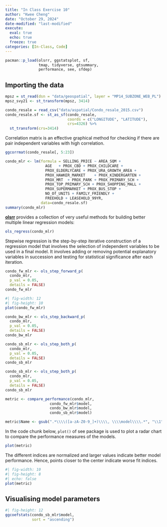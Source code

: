 ```yaml
---
title: "In Class Exercise 10"
author: "Kwee Cheng"
date: "October 29, 2024"
date-modified: "last-modified"
execute: 
  eval: true
  echo: true
  freeze: true
categories: [In-Class, Code]
---
```


```r
pacman::p_load(olsrr, ggstatsplot, sf, 
               tmap, tidyverse, gtsummary,
               performance, see, sfdep)
```

## Importing the data

```r
mpsz = st_read(dsn = "data/geospatial", layer = "MP14_SUBZONE_WEB_PL")
mpsz_svy21 <- st_transform(mpsz, 3414)
```

```r
condo_resale = read_csv("data/aspatial/Condo_resale_2015.csv")
condo_resale.sf <- st_as_sf(condo_resale,
                            coords = c("LONGITUDE", "LATITUDE"),
                            crs=4326) %>%
  st_transform(crs=3414)
```

Correlation matrix is an effective graphical method for checking if there are pair independent variables with high correlation.

```r
ggcorrmat(condo_resale[, 5:23])
```

```r
condo_mlr <- lm(formula = SELLING_PRICE ~ AREA_SQM + 
                  AGE	+ PROX_CBD + PROX_CHILDCARE + 
                  PROX_ELDERLYCARE + PROX_URA_GROWTH_AREA + 
                  PROX_HAWKER_MARKET	+ PROX_KINDERGARTEN	+ 
                  PROX_MRT	+ PROX_PARK	+ PROX_PRIMARY_SCH + 
                  PROX_TOP_PRIMARY_SCH + PROX_SHOPPING_MALL	+ 
                  PROX_SUPERMARKET + PROX_BUS_STOP + 
                  NO_Of_UNITS + FAMILY_FRIENDLY + 
                  FREEHOLD + LEASEHOLD_99YR, 
                data=condo_resale.sf)
summary(condo_mlr)
```

[**olsrr**](https://olsrr.rsquaredacademy.com/) provides a collection of very useful methods for building better multiple linear regression models:

```r
ols_regress(condo_mlr)
```

Stepwise regression is the step-by-step iterative construction of a regression model that involves the selection of independent variables to be used in a final model. It involves adding or removing potential explanatory variables in succession and testing for statistical significance after each iteration.

```r
condo_fw_mlr <- ols_step_forward_p(
  condo_mlr,
  p_val = 0.05,
  details = FALSE)
condo_fw_mlr
```

```r
#| fig-width: 12
#| fig-height: 10
plot(condo_fw_mlr)
```

```r
condo_bw_mlr <- ols_step_backward_p(
  condo_mlr,
  p_val = 0.05,
  details = FALSE)
condo_bw_mlr
```

```r
condo_sb_mlr <- ols_step_both_p(
  condo_mlr,
  p_val = 0.05,
  details = FALSE)
condo_sb_mlr
```

```r
condo_sb_mlr <- ols_step_both_p(
  condo_mlr,
  p_val = 0.05,
  details = FALSE)
condo_sb_mlr
```

```r
metric <- compare_performance(condo_mlr, 
                    condo_fw_mlr$model,
                    condo_bw_mlr$model,
                    condo_sb_mlr$model)
```

```r
metric$Name <- gsub(".*\\\\([a-zA-Z0-9_]+)\\\\, \\\\model\\\\.*", "\\1", metric$Name)
```

In the code chunk below, `plot()` of see package is used to plot a radar chart to compare the performance measures of the models.

```r
plot(metric)
```

The different indices are normalized and larger values indicate better model performance. Hence, points closer to the center indicate worse fit indices.

```r
#| fig-width: 10
#| fig-height: 8
#| echo: false
plot(metric)
```

## Visualising model parameters

```r
#| fig-height: 12
ggcoefstats(condo_sb_mlr$model,
            sort = "ascending")
```
